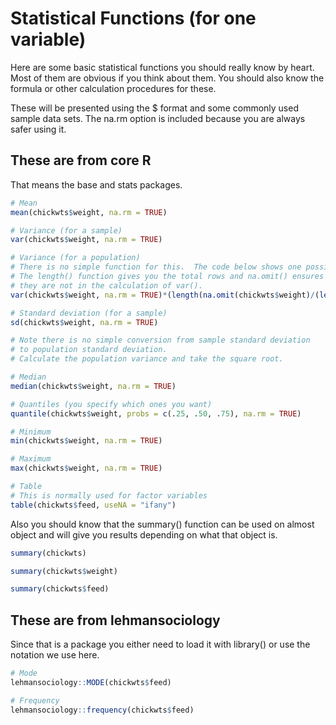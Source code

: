 # Statistical Functions (for one variable)

Here are some basic statistical functions you should really know by heart. 
Most of them are obvious if you think about them.
You should also know the formula or other calculation procedures for these.

These will be presented using the $ format and some commonly used sample data sets. The na.rm option is included because 
you are always safer using it.

## These are from core R

That means the base and stats packages.

```r
# Mean
mean(chickwts$weight, na.rm = TRUE)

# Variance (for a sample)
var(chickwts$weight, na.rm = TRUE)

# Variance (for a population)
# There is no simple function for this.  The code below shows one possible way
# The length() function gives you the total rows and na.omit() ensures that you are not counting NAs, since
# they are not in the calculation of var(). 
var(chickwts$weight, na.rm = TRUE)*(length(na.omit(chickwts$weight)/(length(na.omit(chickwts$weight)) - 1)))

# Standard deviation (for a sample)
sd(chickwts$weight, na.rm = TRUE)

# Note there is no simple conversion from sample standard deviation
# to population standard deviation.
# Calculate the population variance and take the square root.

# Median
median(chickwts$weight, na.rm = TRUE)

# Quantiles (you specify which ones you want)
quantile(chickwts$weight, probs = c(.25, .50, .75), na.rm = TRUE)

# Minimum
min(chickwts$weight, na.rm = TRUE)

# Maximum 
max(chickwts$weight, na.rm = TRUE)

# Table
# This is normally used for factor variables
table(chickwts$feed, useNA = "ifany")

```
Also you should know that the summary() function can be used on almost object and will give you results depending on what that 
object is.

```r
summary(chickwts)
```

```r
summary(chickwts$weight)
```
```r
summary(chickwts$feed)
```

## These are from lehmansociology

Since that is a package you either need to load it with library() or use the notation we use here.

```r
# Mode
lehmansociology::MODE(chickwts$feed)

# Frequency
lehmansociology::frequency(chickwts$feed)
```


